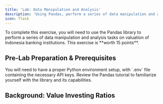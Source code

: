```yaml
---
title: 'Lab: Data Manipulation and Analysis'
description: 'Using Pandas, perform a series of data manipulation and analysis tasks on Indonesia banking sector data provided by Sectors.'
icon: flask
---
```


<Note>
To complete this exercise, you will need to use the Pandas library to perform a series of data manipulation and analysis tasks on valuation 
of Indonesia banking institutions. This exercise is **worth 15 points**. 
</Note>


## Pre-Lab Preparation & Prerequisites
<CardGroup cols={2}>
  <Card
    title="Environment Setup and API Keys"
    icon="computer"
    href="/quickstart#python-programming-environment"
  >
    You will need to have a proper Python environment setup, with `.env` file
    containing the necessary API keys.
  </Card>
  <Card
    title="Data Analysis w/ Pandas"
    icon="python"
    href="/financial-data-analytics/pandas"
  >
    Review the Pandas tutorial to familiarize yourself with the library and its
    capabilities.
  </Card>
</CardGroup>

## Background: Value Investing Ratios 



## 